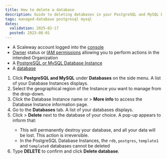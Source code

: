 ```yaml
---
title: How to delete a database
description: Guide to deleting databases in your PostgreSQL and MySQL Database Instances.
tags: managed-database postgresql mysql
dates:
  validation: 2025-02-17
  posted: 2023-08-01
---
```



<Requirements />

- A Scaleway account logged into the [console](https://console.scaleway.com)
- [Owner](/iam/concepts/#owner) status or [IAM permissions](/iam/concepts/#permission) allowing you to perform actions in the intended Organization
- A [PostgreSQL or MySQL Database Instance](/managed-databases-for-postgresql-and-mysql/quickstart/)
- A [database](/managed-databases-for-postgresql-and-mysql/how-to/add-a-database/)

1. Click **PostgreSQL and MySQL** under **Databases** on the side menu. A list of your Database Instances displays.
2. Select the geographical region of the Instance you want to manage from the drop-down.
3. Click the Database Instance name or <Icon name="more" /> > **More info** to access the Database Instance information page.
4. Go to the **Databases** tab. A list of your databases displays.
5. Click <Icon name="more" /> > **Delete** next to the database of your choice. A pop-up appears to inform that:
    <Message type="important">
      - This will permanently destroy your database, and all your data will be lost. This action is irreversible.
      - In the PostgreSQL Database Instances, the `rdb`, `postgres`, `template1` and `template0` databases cannot be deleted
    </Message>
6. Type **DELETE** to confirm and click **Delete database**.
